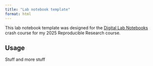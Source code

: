 ```yaml
---
title: "Lab notebook template"
format: html
---
```


This lab notebook template was designed for the [Digital Lab Notebooks]() crash course for my 2025 Reproducible Research course. 

## Usage 

Stuff and more stuff